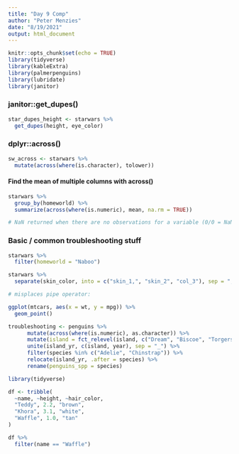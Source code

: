 ```yaml
---
title: "Day 9 Comp"
author: "Peter Menzies"
date: "8/19/2021"
output: html_document
---
```


```r
knitr::opts_chunk$set(echo = TRUE)
library(tidyverse)
library(kableExtra)
library(palmerpenguins)
library(lubridate)
library(janitor)
```

### janitor::get_dupes()

```r
star_dupes_height <- starwars %>% 
  get_dupes(height, eye_color)
```

### dplyr::across()

```r
sw_across <- starwars %>% 
  mutate(across(where(is.character), tolower))
```

#### Find the mean of multiple columns with across() 
```r
starwars %>% 
  group_by(homeworld) %>% 
  summarize(across(where(is.numeric), mean, na.rm = TRUE))

# NaN returned when there are no observations for a variable (0/0 = NaN)
```

### Basic / common troubleshooting stuff

```r
starwars %>% 
  filter(homeworld = "Naboo")
```

```r
starwars %>% 
  separate(skin_color, into = c("skin_1,", "skin_2", "col_3"), sep = ",")
```

```r
# misplaces pipe operator:

ggplot(mtcars, aes(x = wt, y = mpg)) %>% 
  geom_point()
```

```r
troubleshooting <- penguins %>% 
      mutate(across(where(is.numeric), as.character)) %>% 
      mutate(island = fct_relevel(island, c("Dream", "Biscoe", "Torgersen"))) %>% 
      unite(island_yr, c(island, year), sep = "_") %>% 
      filter(species %in% c("Adelie", "Chinstrap")) %>% 
      relocate(island_yr, .after = species) %>% 
      rename(penguins_spp = species)
```


```r
library(tidyverse)

df <- tribble(
  ~name, ~height, ~hair_color,
  "Teddy", 2.2, "brown",
  "Khora", 3.1, "white",
  "Waffle", 1.0, "tan"
)

df %>% 
  filter(name == "Waffle")
```


